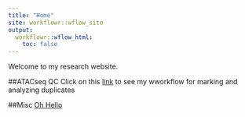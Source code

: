 ```yaml
---
title: "Home"
site: workflowr::wflow_site
output:
  workflowr::wflow_html:
    toc: false
---
```


Welcome to my research website.



##ATACseq QC
Click on this [link](MarkingDuplicateFragments.html) to see my wworkflow for marking and analyzing duplicates


##Misc
[Oh Hello](OhHello.html)
